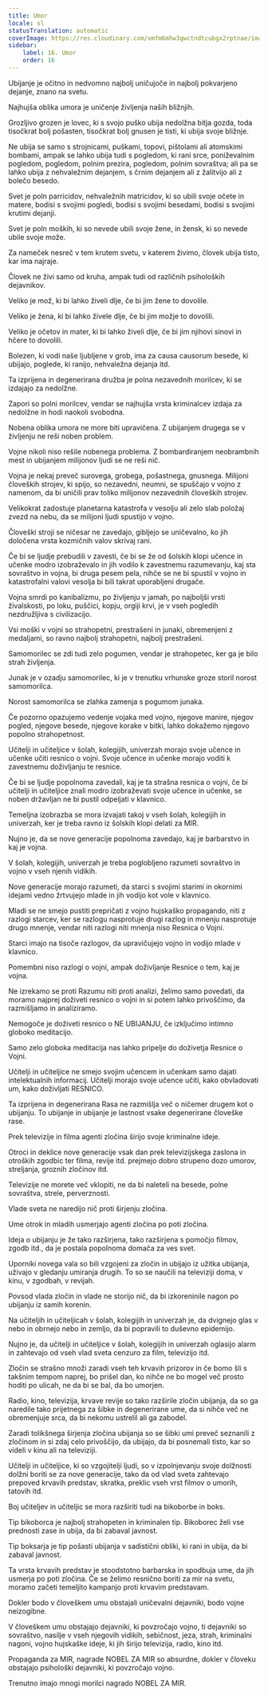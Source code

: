 ```yaml
---
title: Umor
locale: sl
statusTranslation: automatic
coverImage: https://res.cloudinary.com/xmfm6mhw3gwctndtcubgx2rptnae/image/upload/v1740337243/small_cover_educacion_fundamental_a051170f1c.webp
sidebar:
    label: 16. Umor
    order: 16
---
```

Ubijanje je očitno in nedvomno najbolj uničujoče in najbolj pokvarjeno dejanje, znano na svetu.

Najhujša oblika umora je uničenje življenja naših bližnjih.

Grozljivo grozen je lovec, ki s svojo puško ubija nedolžna bitja gozda, toda tisočkrat bolj pošasten, tisočkrat bolj gnusen je tisti, ki ubija svoje bližnje.

Ne ubija se samo s strojnicami, puškami, topovi, pištolami ali atomskimi bombami, ampak se lahko ubija tudi s pogledom, ki rani srce, poniževalnim pogledom, pogledom, polnim prezira, pogledom, polnim sovraštva; ali pa se lahko ubija z nehvaležnim dejanjem, s črnim dejanjem ali z žalitvijo ali z bolečo besedo.

Svet je poln parricidov, nehvaležnih matricidov, ki so ubili svoje očete in matere, bodisi s svojimi pogledi, bodisi s svojimi besedami, bodisi s svojimi krutimi dejanji.

Svet je poln moških, ki so nevede ubili svoje žene, in žensk, ki so nevede ubile svoje može.

Za nameček nesreč v tem krutem svetu, v katerem živimo, človek ubija tisto, kar ima najraje.

Človek ne živi samo od kruha, ampak tudi od različnih psiholoških dejavnikov.

Veliko je mož, ki bi lahko živeli dlje, če bi jim žene to dovolile.

Veliko je žena, ki bi lahko živele dlje, če bi jim možje to dovolili.

Veliko je očetov in mater, ki bi lahko živeli dlje, če bi jim njihovi sinovi in hčere to dovolili.

Bolezen, ki vodi naše ljubljene v grob, ima za causa causorum besede, ki ubijajo, poglede, ki ranijo, nehvaležna dejanja itd.

Ta izprijena in degenerirana družba je polna nezavednih morilcev, ki se izdajajo za nedolžne.

Zapori so polni morilcev, vendar se najhujša vrsta kriminalcev izdaja za nedolžne in hodi naokoli svobodna.

Nobena oblika umora ne more biti upravičena. Z ubijanjem drugega se v življenju ne reši noben problem.

Vojne nikoli niso rešile nobenega problema. Z bombardiranjem neobrambnih mest in ubijanjem milijonov ljudi se ne reši nič.

Vojna je nekaj preveč surovega, grobega, pošastnega, gnusnega. Milijoni človeških strojev, ki spijo, so nezavedni, neumni, se spuščajo v vojno z namenom, da bi uničili prav toliko milijonov nezavednih človeških strojev.

Velikokrat zadostuje planetarna katastrofa v vesolju ali zelo slab položaj zvezd na nebu, da se milijoni ljudi spustijo v vojno.

Človeški stroji se ničesar ne zavedajo, gibljejo se uničevalno, ko jih določena vrsta kozmičnih valov skrivaj rani.

Če bi se ljudje prebudili v zavesti, če bi se že od šolskih klopi učence in učenke modro izobraževalo in jih vodilo k zavestnemu razumevanju, kaj sta sovraštvo in vojna, bi druga pesem pela, nihče se ne bi spustil v vojno in katastrofalni valovi vesolja bi bili takrat uporabljeni drugače.

Vojna smrdi po kanibalizmu, po življenju v jamah, po najboljši vrsti živalskosti, po loku, puščici, kopju, orgiji krvi, je v vseh pogledih nezdružljiva s civilizacijo.

Vsi moški v vojni so strahopetni, prestrašeni in junaki, obremenjeni z medaljami, so ravno najbolj strahopetni, najbolj prestrašeni.

Samomorilec se zdi tudi zelo pogumen, vendar je strahopetec, ker ga je bilo strah življenja.

Junak je v ozadju samomorilec, ki je v trenutku vrhunske groze storil norost samomorilca.

Norost samomorilca se zlahka zamenja s pogumom junaka.

Če pozorno opazujemo vedenje vojaka med vojno, njegove manire, njegov pogled, njegove besede, njegove korake v bitki, lahko dokažemo njegovo popolno strahopetnost.

Učitelji in učiteljice v šolah, kolegijih, univerzah morajo svoje učence in učenke učiti resnico o vojni. Svoje učence in učenke morajo voditi k zavestnemu doživljanju te resnice.

Če bi se ljudje popolnoma zavedali, kaj je ta strašna resnica o vojni, če bi učitelji in učiteljice znali modro izobraževati svoje učence in učenke, se noben državljan ne bi pustil odpeljati v klavnico.

Temeljna izobrazba se mora izvajati takoj v vseh šolah, kolegijih in univerzah, ker je treba ravno iz šolskih klopi delati za MIR.

Nujno je, da se nove generacije popolnoma zavedajo, kaj je barbarstvo in kaj je vojna.

V šolah, kolegijih, univerzah je treba poglobljeno razumeti sovraštvo in vojno v vseh njenih vidikih.

Nove generacije morajo razumeti, da starci s svojimi starimi in okornimi idejami vedno žrtvujejo mlade in jih vodijo kot vole v klavnico.

Mladi se ne smejo pustiti prepričati z vojno hujskaško propagando, niti z razlogi starcev, ker se razlogu nasprotuje drugi razlog in mnenju nasprotuje drugo mnenje, vendar niti razlogi niti mnenja niso Resnica o Vojni.

Starci imajo na tisoče razlogov, da upravičujejo vojno in vodijo mlade v klavnico.

Pomembni niso razlogi o vojni, ampak doživljanje Resnice o tem, kaj je vojna.

Ne izrekamo se proti Razumu niti proti analizi, želimo samo povedati, da moramo najprej doživeti resnico o vojni in si potem lahko privoščimo, da razmišljamo in analiziramo.

Nemogoče je doživeti resnico o NE UBIJANJU, če izključimo intimno globoko meditacijo.

Samo zelo globoka meditacija nas lahko pripelje do doživetja Resnice o Vojni.

Učitelji in učiteljice ne smejo svojim učencem in učenkam samo dajati intelektualnih informacij. Učitelji morajo svoje učence učiti, kako obvladovati um, kako doživljati RESNICO.

Ta izprijena in degenerirana Rasa ne razmišlja več o ničemer drugem kot o ubijanju. To ubijanje in ubijanje je lastnost vsake degenerirane človeške rase.

Prek televizije in filma agenti zločina širijo svoje kriminalne ideje.

Otroci in deklice nove generacije vsak dan prek televizijskega zaslona in otroških zgodbic ter filma, revije itd. prejmejo dobro strupeno dozo umorov, streljanja, groznih zločinov itd.

Televizije ne morete več vklopiti, ne da bi naleteli na besede, polne sovraštva, strele, perverznosti.

Vlade sveta ne naredijo nič proti širjenju zločina.

Ume otrok in mladih usmerjajo agenti zločina po poti zločina.

Ideja o ubijanju je že tako razširjena, tako razširjena s pomočjo filmov, zgodb itd., da je postala popolnoma domača za ves svet.

Uporniki novega vala so bili vzgojeni za zločin in ubijajo iz užitka ubijanja, uživajo v gledanju umiranja drugih. To so se naučili na televiziji doma, v kinu, v zgodbah, v revijah.

Povsod vlada zločin in vlade ne storijo nič, da bi izkoreninile nagon po ubijanju iz samih korenin.

Na učiteljih in učiteljicah v šolah, kolegijih in univerzah je, da dvignejo glas v nebo in obrnejo nebo in zemljo, da bi popravili to duševno epidemijo.

Nujno je, da učitelji in učiteljice v šolah, kolegijih in univerzah oglasijo alarm in zahtevajo od vseh vlad sveta cenzuro za film, televizijo itd.

Zločin se strašno množi zaradi vseh teh krvavih prizorov in če bomo šli s takšnim tempom naprej, bo prišel dan, ko nihče ne bo mogel več prosto hoditi po ulicah, ne da bi se bal, da bo umorjen.

Radio, kino, televizija, krvave revije so tako razširile zločin ubijanja, da so ga naredile tako prijetnega za šibke in degenerirane ume, da si nihče več ne obremenjuje srca, da bi nekomu ustrelil ali ga zabodel.

Zaradi tolikšnega širjenja zločina ubijanja so se šibki umi preveč seznanili z zločinom in si zdaj celo privoščijo, da ubijajo, da bi posnemali tisto, kar so videli v kinu ali na televiziji.

Učitelji in učiteljice, ki so vzgojitelji ljudi, so v izpolnjevanju svoje dolžnosti dolžni boriti se za nove generacije, tako da od vlad sveta zahtevajo prepoved krvavih predstav, skratka, preklic vseh vrst filmov o umorih, tatovih itd.

Boj učiteljev in učiteljic se mora razširiti tudi na bikoborbe in boks.

Tip bikoborca je najbolj strahopeten in kriminalen tip. Bikoborec želi vse prednosti zase in ubija, da bi zabaval javnost.

Tip boksarja je tip pošasti ubijanja v sadistični obliki, ki rani in ubija, da bi zabaval javnost.

Ta vrsta krvavih predstav je stoodstotno barbarska in spodbuja ume, da jih usmerja po poti zločina. Če se želimo resnično boriti za mir na svetu, moramo začeti temeljito kampanjo proti krvavim predstavam.

Dokler bodo v človeškem umu obstajali uničevalni dejavniki, bodo vojne neizogibne.

V človeškem umu obstajajo dejavniki, ki povzročajo vojno, ti dejavniki so sovraštvo, nasilje v vseh njegovih vidikih, sebičnost, jeza, strah, kriminalni nagoni, vojno hujskaške ideje, ki jih širijo televizija, radio, kino itd.

Propaganda za MIR, nagrade NOBEL ZA MIR so absurdne, dokler v človeku obstajajo psihološki dejavniki, ki povzročajo vojno.

Trenutno imajo mnogi morilci nagrado NOBEL ZA MIR.

